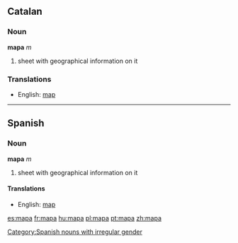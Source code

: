 ==Catalan==
===Noun===
'''mapa''' ''m''

#sheet with geographical information on it

===Translations===
*English: [[map]]

----
==Spanish==
===Noun===
'''mapa''' ''m''

#sheet with geographical information on it

====Translations====
*English: [[map]]

[[Category:Spanish nouns with irregular gender]]

[[es:mapa]]
[[fr:mapa]]
[[hu:mapa]]
[[pl:mapa]]
[[pt:mapa]]
[[zh:mapa]]